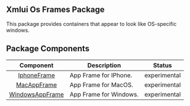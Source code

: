 ## Xmlui Os Frames Package

This package provides containers that appear to look like OS-specific windows.

## Package Components

| Component | Description | Status |
| :---: | --- | :---: |
| [IphoneFrame](./xmlui-os-frames/IphoneFrame.mdx) | App Frame for IPhone. | experimental |
| [MacAppFrame](./xmlui-os-frames/MacAppFrame.mdx) | App Frame for MacOS. | experimental |
| [WindowsAppFrame](./xmlui-os-frames/WindowsAppFrame.mdx) | App Frame for Windows. | experimental |
